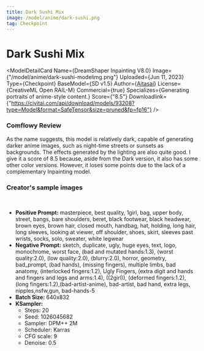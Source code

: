 ```yaml
---
title: Dark Sushi Mix
image: /model/anime/dark-sushi.png
tag: Checkpoint
---
```



# Dark Sushi Mix

<ModelDetailCard 
  Name={<span>DreamShaper Inpainting V8.0</span>}
  Image={"/model/anime/dark-sushi-modelimg.png"}
  Uploaded={<span>Jun 11, 2023</span>}
  Type={<span>Checkpoint</span>}
  BaseModel={<span>SD v1.5</span>}
  Author={<a href="https://civitai.com/user/Aitasai">Aitasai</a>}
  License={<span>CreativeML Open RAIL-M</span>}
  Commercial={true}
  Specializes={<span>Generating portraits of anime-style content.</span>}
  Score={"8.5"}
  Downloadlink={"https://civitai.com/api/download/models/93208?type=Model&format=SafeTensor&size=pruned&fp=fp16"}
/>


### Comflowy Review
As the name suggests, this model is relatively dark, capable of generating darker anime images, such as night-time streets or sunsets as backgrounds.
The effects generated by the lighting are also quite good. I give it a score of 8.5 because, aside from the Dark version, it also has some other color versions. However, it loses some points due to the lack of a complementary Inpainting model.

### Creator's sample images

<br/>
<PhotoProvider>
  <PhotoView src="/model/anime/002.png">
    <img src="/model/anime/002.png" alt="" className='rounded-lg'/>
  </PhotoView>
</PhotoProvider>

* **Positive Prompt:** masterpiece, best quality, 1girl, bag, upper body, street, bangs, bare shoulders, beret, black footwear, black headwear, brown eyes, brown hair, closed mouth, handbag, hat, holding, long hair, long sleeves, looking at viewer, off shoulder, shoes, skirt, sleeves past wrists, socks, solo, sweater, white legwear
* **Negative Prompt:** sketch, duplicate, ugly, huge eyes, text, logo, monochrome, worst face, (bad and mutated hands:1.3), (worst quality:2.0), (low quality:2.0), (blurry:2.0), horror, geometry, bad_prompt, (bad hands), (missing fingers), multiple limbs, bad anatomy, (interlocked fingers:1.2), Ugly Fingers, (extra digit and hands and fingers and legs and arms:1.4), ((2girl)), (deformed fingers:1.2), (long fingers:1.2),(bad-artist-anime), bad-artist, bad hand, extra legs, nipples,nsfw,gun, bad-hands-5
* **Batch Size:** 640x832
* **KSampler:** 
  * Steps: 20
  * Seed: 1026045682
  * Sampler: DPM++ 2M 
  * Scheduler: Karras
  * CFG scale: 9
  * Denoise: 0.5